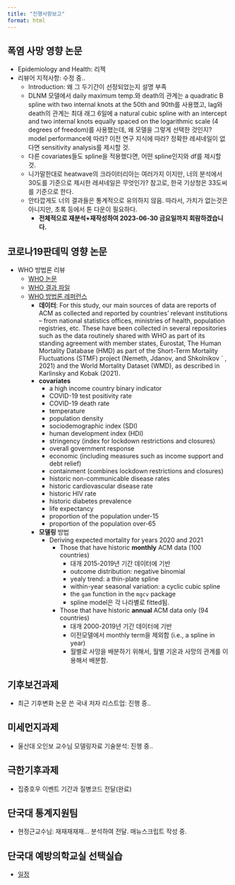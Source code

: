 ```yaml
---
title: "진행사항보고"
format: html
---
```


## 폭염 사망 영향 논문
- Epidemiology and Health: 리젝
- 리뷰어 지적사항: 수정 중..
  + Introduction: 왜 그 두기간이 선정되었는지 설명 부족
  + DLNM 모델에서 daily maximum temp.와 death의 관계는 a quadratic B spline with two internal knots at the 50th and 90th를 사용했고, lag와 death의 관계는 최대 래그 6일에 a natural cubic spline with an intercept and two internal knots equally spaced on the logarithmic scale (4 degrees of freedom)를 사용했는데, 왜 모델을 그렇게 선택한 것인지? model performance에 따라? 이전 연구 지식에 따라? 정확한 레셔네일이 없다면 sensitivity analysis를 제시할 것.
  + 다른 covariates들도 spline을 적용했다면, 어떤 spline인지와 df를 제시할 것.
  + 니가말한대로 heatwave의 크라이터리아는 여러가지 이지만, 너의 분석에서 30도를 기준으로 제시한 레셔네일은 무엇인가? 참고로, 한국 기상청은 33도씨를 기준으로 한다.
  + 안타깝게도 너의 결과들은 통계적으로 유의하지 않음. 따라서, 가치가 없는것은 아니지만, 초록 등에서 톤 다운이 필요하다.
    - **전체적으로 재분석+재작성하여 2023-06-30 금요일까지 회람하겠습니다.**
  
## 코로나19판데믹 영향 논문
- WHO 방법론 리뷰
  + [WHO 논문](https://www.nature.com/articles/s41586-022-05522-2#Sec6)
  + [WHO 결과 파일](https://www.who.int/data/sets/global-excess-deaths-associated-with-covid-19-modelled-estimates)
  + [WHO 방법론 레퍼런스](https://cdn.who.int/media/docs/default-source/world-health-data-platform/covid-19-excessmortality/who_methods_for_estimating_the_excess_mortality_associated_with_the_covid-19_pandemic.pdf?sfvrsn=5a05fa76_2&download=true)
    - **데이터**: For this study, our main sources of data are reports of ACM as collected and reported by countries’ relevant institutions – from national statistics offices, ministries of health, population registries, etc. These have been collected in several repositories such as the data routinely shared with WHO as part of its standing agreement with member states, Eurostat, The Human Mortality Database (HMD) as part of the Short-Term Mortality Fluctuations (STMF) project (Nemeth, Jdanov, and Shkolnikov ´ , 2021) and the World Mortality Dataset (WMD), as described in Karlinsky and Kobak (2021).
    - **covariates**
      - a high income country binary indicator
      - COVID-19 test positivity rate
      - COVID-19 death rate
      - temperature
      - population density
      - sociodemographic index (SDI)
      - human development index (HDI)
      - stringency (index for lockdown restrictions and closures)
      - overall government response
      - economic (including measures such as income support and debt relief)
      - containment (combines lockdown restrictions and closures)
      - historic non-communicable disease rates
      - historic cardiovascular disease rate
      - historic HIV rate
      - historic diabetes prevalence
      - life expectancy
      - proportion of the population under-15
      - proportion of the population over-65
    - **모델링** 방법
      - Deriving expected mortality for years 2020 and 2021
        - Those that have historic **monthly** ACM data (100 countries)
          - 대개 2015-2019년 기간 데이터에 기반
          - outcome distribution: negative binomial
          - yealy trend: a thin-plate spline
          - within-year seasonal variation: a cyclic cubic spline
          - the `gam` function in the `mgcv` package
          - spline model은 각 나라별로 fitted됨.
          
        - Those that have historic **annual** ACM data only (94 countries)
          - 대개 2000-2019년 기간 데이터에 기반
          - 이전모델에서 monthly term을 제외함 (i.e., a spline in year)
          - 월별로 사망을 배분하기 위해서, 월별 기온과 사망의 관계를 이용해서 배분함.


## 기후보건과제
- 최근 기후변화 논문 쓴 국내 저자 리스트업: 진행 중..

## 미세먼지과제
- 울산대 오인보 교수님 모델링자료 기술분석: 진행 중..

## 극한기후과제
- 집중호우 이벤트 기간과 질병코드 전달(완료)

## 단국대 통계지원팀
- 현정근교수님: 재재재재재... 분석하여 전달. 매뉴스크립트 작성 중.

## 단국대 예방의학교실 선택실습
- [일정](https://www.dropbox.com/s/f9vvrmn89g0x3jg/2023%20%EB%B3%B8%EA%B3%BC4%ED%95%99%EB%85%84%20%EC%98%88%EB%B0%A9%EC%9D%98%ED%95%99%EA%B3%BC%20%EC%84%A0%ED%83%9D%EC%8B%A4%EC%8A%B5%20%EC%9D%BC%EC%A0%95.hwp?dl=0)